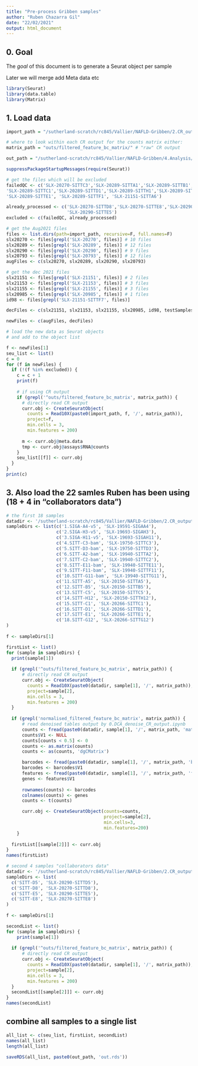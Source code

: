 ```yaml
---
title: "Pre-process Gribben samples"
author: "Ruben Chazarra Gil"
date: "22/02/2021"
output: html_document
---
```


## 0. Goal 
The *goal* of this document is to generate a Seurat object per sample

Later we will merge add Meta data etc 

```r
library(Seurat)
library(data.table)
library(Matrix)
```


## 1. Load data
```r
import_path = "/sutherland-scratch/rc845/Vallier/NAFLD-Gribben/2.CR_output/"

# where to look within each CR output for the counts matrix either:
matrix_path = "outs/filtered_feature_bc_matrix/" # "raw" CR output

out_path = "/sutherland-scratch/rc845/Vallier/NAFLD-Gribben/4.Analysis/1.Preprocess_data/1.Pre-process-data/Pre-processed_data/1.Indv_samples/2.Lists_objects/Batch_Dec2021_v2_+id98+testSamples/"

suppressPackageStartupMessages(require(Seurat))

# get the files which will be excluded
failedQC <- c('SLX-20270-SITTC3','SLX-20289-SITTA1','SLX-20289-SITTB1',
'SLX-20289-SITTC1','SLX-20289-SITTD1','SLX-20289-SITTH1','SLX-20289-SITTH5',
'SLX-20289-SITTE1', 'SLX-20289-SITTF1', 'SLX-21151-SITTA6')

already_processed <- c('SLX-20270-SITTD8','SLX-20270-SITTE8','SLX-20290-SITTD5',
                       'SLX-20290-SITTE5')
excluded <- c(failedQC, already_processed)

# get the Aug2021 files
files <- list.dirs(path=import_path, recursive=F, full.names=F)
slx20270 <- files[grepl('SLX-20270', files)] # 10 files
slx20289 <- files[grepl('SLX-20289', files)] # 12 files
slx20290 <- files[grepl('SLX-20290', files)] # 9 files
slx20793 <- files[grepl('SLX-20793', files)] # 12 files
augFiles <- c(slx20270, slx20289, slx20290, slx20793)

# get the dec 2021 files
slx21151 <- files[grepl('SLX-21151', files)] # 2 files
slx21153 <- files[grepl('SLX-21153', files)] # 3 files
slx21155 <- files[grepl('SLX-21155', files)] # 3 files
slx20985 <- files[grepl('SLX-20985', files)] # 1 files
id98 <- files[grepl('SLX-21151-SITTF7', files)]

decFiles <- c(slx21151, slx21153, slx21155, slx20985, id98, testSamples)

newFiles <- c(augFiles, decFiles)
```


```r
# load the new data as Seurat objects
# and add to the object list

f <- newFiles[1]
seu_list <- list()
c = 0
for (f in newFiles) {
  if (!(f %in% excluded)) {
    c = c + 1
    print(f)
    
    # if using CR output
    if (grepl('^outs/filtered_feature_bc_matrix', matrix_path)) {
      # directly read CR output
      curr.obj <- CreateSeuratObject(
        counts = Read10X(paste0(import_path, f, '/', matrix_path)),
        project=f,
        min.cells = 3,
        min.features = 200)
      
      m <- curr.obj@meta.data
      tmp <- curr.obj@assays$RNA@counts
    } 
    seu_list[[f]] <- curr.obj
  }
}
print(c)
```


## 3. Also load the 22 samles Ruben has been using (18 + 4 in "collaborators data")
```r
# the first 18 samples
datadir <- '/sutherland-scratch/rc845/Vallier/NAFLD-Gribben/2.CR_output/'
sampleDirs <- list(c('1.SIGA-A4-v5', 'SLX-19591-SIGAA4'),
                   c('2.SIGA-H3-v5', 'SLX-19693-SIGAH3'),
                   c('3.SIGA-H11-v5', 'SLX-19693-SIGAH11'),
                   c('4.SITT-C3-bam', 'SLX-19750-SITTC3'),
                   c('5.SITT-D3-bam', 'SLX-19750-SITTD3'),
                   c('6.SITT-A2-bam', 'SLX-19940-SITTA2'),
                   c('7.SITT-C2-bam', 'SLX-19940-SITTC2'),
                   c('8.SITT-E11-bam', 'SLX-19940-SITTE11'),
                   c('9.SITT-F11-bam', 'SLX-19940-SITTF11'),
                   c('10.SITT-G11-bam', 'SLX-19940-SITTG11'),
                   c('11.SITT-A5', 'SLX-20150-SITTA5'),
                   c('12.SITT-B5', 'SLX-20150-SITTB5'),
                   c('13.SITT-C5', 'SLX-20150-SITTC5'),
                   c('14.SITT-H12', 'SLX-20150-SITTH12'),
                   c('15.SITT-C1', 'SLX-20266-SITTC1'),
                   c('16.SITT-D1', 'SLX-20266-SITTD1'),
                   c('17.SITT-E1', 'SLX-20266-SITTE1'),
                   c('18.SITT-G12', 'SLX-20266-SITTG12')
)
    
f <- sampleDirs[1]

firstList <- list()
for (sample in sampleDirs) {
  print(sample[1])
  
  if (grepl('^outs/filtered_feature_bc_matrix', matrix_path)) {
      # directly read CR output
      curr.obj <- CreateSeuratObject(
        counts = Read10X(paste0(datadir, sample[1], '/', matrix_path)),
        project=sample[2],
        min.cells = 3,
        min.features = 200)
  } 
  
  if (grepl('normalised_filtered_feature_bc_matrix', matrix_path)) {
      # read denoised tables output by 0.DCA_denoise_CR_output.ipynb
      counts <- fread(paste0(datadir, sample[1], '/', matrix_path, 'matrix.tsv.gz'), header=T)
      counts$V1 <- NULL
      counts[counts < 0.5] <- 0
      counts <- as.matrix(counts)
      counts <- as(counts, 'dgCMatrix')

      barcodes <- fread(paste0(datadir, sample[1], '/', matrix_path, 'barcodes.tsv.gz'), header=T)
      barcodes <- barcodes$V1
      features <- fread(paste0(datadir, sample[1], '/', matrix_path, 'features.tsv.gz'), header=T)
      genes <- features$V1
      
      rownames(counts) <- barcodes
      colnames(counts) <- genes
      counts <- t(counts)

      curr.obj <- CreateSeuratObject(counts=counts,
                                     project=sample[2],
                                     min.cells=3,
                                     min.features=200)
    }
  
  firstList[[sample[2]]] <- curr.obj
}
names(firstList)
```


```r
# second 4 samples "collaborators data"
datadir <- '/sutherland-scratch/rc845/Vallier/NAFLD-Gribben/2.CR_output/Collaborators_Data/'
sampleDirs <- list(
  c('SITT-D5', 'SLX-20290-SITTD5'),
  c('SITT-D8', 'SLX-20270-SITTD8'),
  c('SITT-E5', 'SLX-20290-SITTE5'),
  c('SITT-E8', 'SLX-20270-SITTE8')
)
    
f <- sampleDirs[1]

secondList <- list()
for (sample in sampleDirs) {
    print(sample[1])
  
  if (grepl('^outs/filtered_feature_bc_matrix', matrix_path)) {
      # directly read CR output
      curr.obj <- CreateSeuratObject(
        counts = Read10X(paste0(datadir, sample[1], '/', matrix_path)),
        project=sample[2],
        min.cells = 3,
        min.features = 200)
  } 
  secondList[[sample[2]]] <- curr.obj
}
names(secondList)
```

## combine all samples to a single list
```r
all_list <- c(seu_list, firstList, secondList)
names(all_list)
length(all_list)

saveRDS(all_list, paste0(out_path, 'out.rds'))


```



